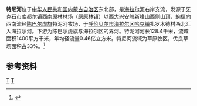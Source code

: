 '''特尼河'''位于[[中华人民共和国|中华人民共和国]][[内蒙古自治区|内蒙古自治区]]东北部，是[[海拉尔河|海拉尔河]]右岸支流，发源于[[牙克石市|牙克石市]][[库都尔镇|库都尔镇]]西南原林林场（原原林镇）以西[[大兴安岭|大兴安岭]]新峰山西侧山顶，蜿蜒向西南流经[[陈巴尔虎旗|陈巴尔虎旗]]特泥河牧场，于[[呼伦贝尔市|呼伦贝尔市]][[海拉尔区|海拉尔区]][[哈克镇|哈克镇]]扎罗木德村西北汇入海拉尔河。下游为陈巴尔虎旗与海拉尔区的界河。特泥河河长128.4千米，流域面积1400平方千米，年均径流量0.46亿立方米。特尼河流域为草原牧区，优良草场面积占33%。<ref name="中国河湖大典">{{cite book zh |author=《[[中国河湖大典|中国河湖大典]]》编纂委员会 |title=《中国河湖大典·黑龙江、辽河卷》 |format=M |edition=1 |location=北京 |publisher=中国水利水电出版社 |date=2014年4月 |pages=13页 |id= ISBN 978-7-5170-1950-3}}</ref>

== 参考资料 ==
{{reflist}}

[[Category:内蒙古河流|T]]
[[Category:黑龍江水系|T]]
